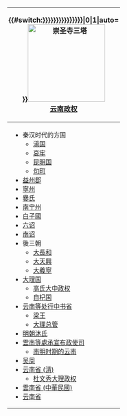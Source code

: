 {| class="infobox bordered {{#switch:{{{collapsed|{{{hidden|{{{折叠|{{{摺疊|{{{隐藏|{{{隱藏|}}}}}}}}}}}}}}}}}}|0=collapsible uncollapsed|1=collapsible collapsed|auto=collapsible autocollapse|floatright}}"
! style="padding:.2em" | {{#switch:{{{collapsed|{{{hidden|{{{折叠|{{{摺疊|{{{隐藏|{{{隱藏|}}}}}}}}}}}}}}}}}}|0|1|auto=<br />}}[[File:Juyingchi.JPG|180px|崇圣寺三塔]]<br>
'''[[云南历史|云南政权]]'''<br />
<center><small>{{navbar|云南历史侧栏模板|mini=1|nodiv=1}}</small></center>
|- 
| style="padding:.2em .8em; font-size:90%" |
*秦汉时代的方国
**[[滇国]]
**[[哀牢]]
**[[昆明夷|昆明国]]
**[[鉤町|句町]]
*[[益州郡]]
*[[寧州]]
*[[爨氏]]
*[[南宁州 (云南)|南宁州]]
*[[白子國]]
*[[六诏]]
*[[南诏]]
*後三朝
**[[大長和]]
**[[大天興]]
**[[大義寧]]
*[[大理国]]
**[[大中 (國家)|高氏大中政权]]
**[[自杞国]]
*[[云南等处行中书省]]
**[[梁王 (元朝)|梁王]]
**[[大理总管]]
*[[明朝黔国公世系图|明朝沐氏]]
*[[雲南等處承宣布政使司]]
**[[大西军经营云南|南明时期的云南]]
*[[吴周]]
*[[云南省 (清)]]
**[[杜文秀大理政权]]
*[[雲南省 (中華民國)]]
*[[云南省]]
|}<noinclude><div style="overflow: auto">{{documentation|content=

== 模板參數 ==
; 使用“<code>collapsed</code>”或“<code>hidden</code>”（或“<code>折叠</code>”、“<code>隱藏</code>”）参数控制模板折叠：
* <code>0</code>：使模板可折叠，但默认在展开状态
* <code>1</code>：默认折叠模板
* <code>auto</code>：根据页面上的其他模板判断
* 留空以去除模板折叠功能

[[Category:中国各省历史导航模板]]
[[Category:云南历史模板]]
[[Category:云南导航模板]]
}}</div>
</noinclude>